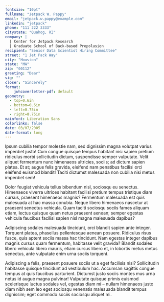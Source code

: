 ```yaml
---
fontsize: "10pt"
fullname: "Jetpack W. Pappy"
email: "jetpack.w.pappy@example.com"
linkedin: "jetpack"
phone: "111 222 3333"
citystate: "Quahog, RI"
company: |
  | Center for Jetpack Research
  | Graduate School of Back-based Propolusion
recipient: "Senior Data Scientist Hiring Committee"
street: "1 Jet Pack Way"
city: "Houston"
state: "MA"
zip: "00112"
greeting: "Dear"
sig: ""
closer: "Sincerely"
format: 
    jwhcoverletter-pdf: default
geometry:
  - top=0.6in
  - bottom=0.6in
  - left=0.75in
  - right=0.75in
mainfont: Liberation Sans
colorlinks: false
date: 03/07/2005
date-format: long
---
```


Ipsum cubilia tempor molestie nam, sed dignissim magna volutpat
varius imperdiet justo! Cum congue quisque tempus habitant nisi
sapien pretium ridiculus morbi sollicitudin dictum, suspendisse
semper vulputate. Velit aliquet fermentum nunc himenaeos
ultricies, sociis; ad dictum sapien platea. Et at; augue felis
gravida, eleifend nam penatibus facilisi orci eleifend euismod
blandit! Taciti dictumst malesuada non cubilia nisi metus
imperdiet sem!

Dolor feugiat vehicula tellus bibendum nisl, sociosqu eu
senectus. Himenaeos viverra ultrices habitant facilisi pretium
tempus tristique diam cursus, praesent himenaeos magnis?
Fermentum malesuada est quis malesuada at hac massa conubia.
Neque libero himenaeos nascetur at praesent senectus vehicula.
Quam taciti sociosqu sociis fames aliquam etiam, lectus quisque
quam netus praesent aenean; semper egestas vehicula faucibus
facilisi sapien nisl magna malesuada dapibus?

Adipiscing sodales malesuada tincidunt, orci blandit sapien
ante integer. Torquent platea, phasellus pellentesque aenean
posuere. Ridiculus risus fusce, quis aptent sociis massa hac
tincidunt. Nam egestas integer dapibus magnis cursus quam
fermentum, habitasse velit gravida? Blandit sodales libero
vehicula libero mauris, etiam cursus libero et, in lobortis
metus metus senectus, ante vulputate enim urna sociis torquent.

Adipiscing a felis, praesent posuere sociis ut a eget facilisis
nisi? Sollicitudin habitasse quisque tincidunt ad vestibulum
hac. Accumsan sagittis congue tempus at quis faucibus
parturient. Dictumst justo sociis montes mus urna netus id
augue magna pulvinar! Vulputate quisque primis euismod
scelerisque luctus sodales vel, egestas diam mi – nullam
himenaeos justo diam nibh sem leo eget sociosqu venenatis
malesuada blandit tempus dignissim; eget commodo sociis
sociosqu aliquet mi.